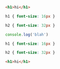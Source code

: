 <HTMLDemo>

```html
<h1>hi</h1>
```

```css
h1 { font-size: 16px }
```

```css hidden
h2 { font-size: 32px }
```

```js
console.log('blah')
```

</HTMLDemo>

<CSSDemo>

<Choices>

```css
h1 { font-size: 16px }
```

```css hidden
h2 { font-size: 32px }
```

</Choices>

```html
<h1>hi</h1>
```

</CSSDemo>
